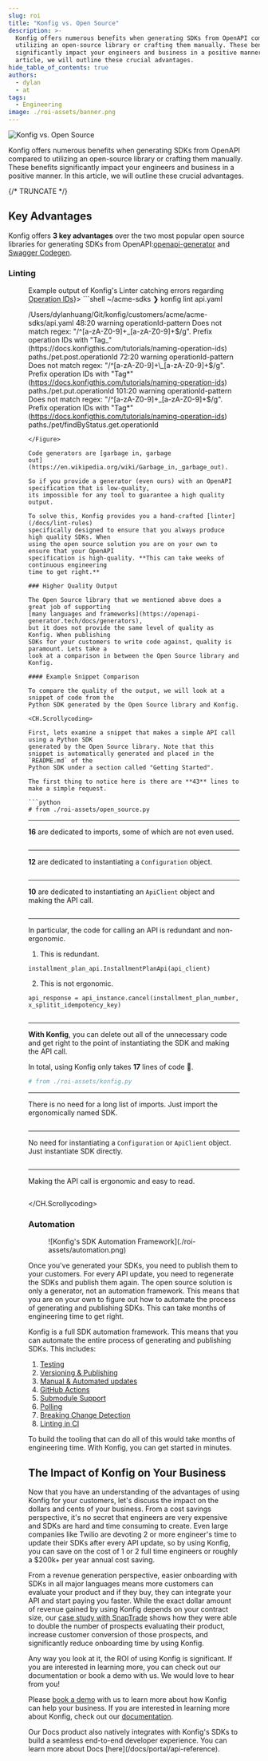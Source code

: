 ```yaml
---
slug: roi
title: "Konfig vs. Open Source"
description: >-
  Konfig offers numerous benefits when generating SDKs from OpenAPI compared to
  utilizing an open-source library or crafting them manually. These benefits
  significantly impact your engineers and business in a positive manner. In this
  article, we will outline these crucial advantages.
hide_table_of_contents: true
authors:
  - dylan
  - at
tags:
  - Engineering
image: ./roi-assets/banner.png
---
```



<Head>
  <title>Konfig vs. Open Source</title>
  <meta property="og:title" content="Konfig vs. Open Source" />
  <style type="text/css">
  {`
  @media (min-width: 996px) {
    .col--7 {
    --ifm-col-width: calc(9 / 12 * 100%);
    }
  }
  `}
  </style>
</Head>

![Konfig vs. Open Source](./roi-assets/banner.png)

Konfig offers numerous benefits when generating SDKs from OpenAPI compared to
utilizing an open-source library or crafting them manually. These benefits
significantly impact your engineers and business in a positive manner. In this
article, we will outline these crucial advantages.

{/* TRUNCATE */}

## Key Advantages

Konfig offers **3 key advantages** over the two most popular open source
libraries for generating SDKs from
OpenAPI:[openapi-generator](https://openapi-generator.tech/) and [Swagger
Codegen](https://swagger.io/tools/swagger-codegen/).

### Linting

<Figure caption={<span>Example output of Konfig's Linter catching errors regarding <a href="/docs/tutorials/naming-operation-ids">Operation IDs</a></span>}>
```shell
~/acme-sdks
❯ konfig lint api.yaml

/Users/dylanhuang/Git/konfig/customers/acme/acme-sdks/api.yaml
48:20 warning operationId-pattern Does not match regex: "/^[a-zA-Z0-9]+\_[a-zA-Z0-9]+$/g". Prefix operation IDs with "Tag_" (https://docs.konfigthis.com/tutorials/naming-operation-ids)  paths./pet.post.operationId
  72:20  warning  operationId-pattern   Does not match regex: "/^[a-zA-Z0-9]+\_[a-zA-Z0-9]+$/g". Prefix operation IDs with "Tag*" (https://docs.konfigthis.com/tutorials/naming-operation-ids) paths./pet.put.operationId
101:20 warning operationId-pattern Does not match regex: "/^[a-zA-Z0-9]+\_[a-zA-Z0-9]+$/g". Prefix operation IDs with "Tag*" (https://docs.konfigthis.com/tutorials/naming-operation-ids) paths./pet/findByStatus.get.operationId

```
</Figure>

Code generators are [garbage in, garbage
out](https://en.wikipedia.org/wiki/Garbage_in,_garbage_out).

So if you provide a generator (even ours) with an OpenAPI specification that is low-quality,
its impossible for any tool to guarantee a high quality output.

To solve this, Konfig provides you a hand-crafted [linter](/docs/lint-rules)
specifically designed to ensure that you always produce high quality SDKs. When
using the open source solution you are on your own to ensure that your OpenAPI
specification is high-quality. **This can take weeks of continuous engineering
time to get right.**

### Higher Quality Output

The Open Source library that we mentioned above does a great job of supporting
[many languages and frameworks](https://openapi-generator.tech/docs/generators),
but it does not provide the same level of quality as Konfig. When publishing
SDKs for your customers to write code against, quality is paramount. Lets take a
look at a comparison in between the Open Source library and Konfig.

#### Example Snippet Comparison

To compare the quality of the output, we will look at a snippet of code from the
Python SDK generated by the Open Source library and Konfig.

<CH.Scrollycoding>

First, lets examine a snippet that makes a simple API call using a Python SDK
generated by the Open Source library. Note that this snippet is automatically generated and placed in the `README.md` of the
Python SDK under a section called "Getting Started".

The first thing to notice here is there are **43** lines to make a simple request.

```python
# from ./roi-assets/open_source.py
```

---


**16** are dedicated to imports, some of which are not even used.

```python focus=1:16
```

---


**12** are dedicated to instantiating a `Configuration` object.


```python focus=17:29
```

---

**10** are dedicated to instantiating an `ApiClient` object and
making the API call.

```python focus=33:43
```

---

In particular, the code for calling an API is redundant and non-ergonomic.

1. This is redundant.

`
installment_plan_api.InstallmentPlanApi(api_client)
`

2. This is not ergonomic.

`
api_response = api_instance.cancel(installment_plan_number, x_splitit_idempotency_key)
`

```python focus=35:40
```

---

**With Konfig**, you can delete out all of the unnecessary code and get right to the
point of instantiating the SDK and making the API call.


In total, using Konfig only takes **17** lines of code 🤩.

```python
# from ./roi-assets/konfig.py
```

---

There is no need for a long list of imports. Just import the ergonomically named
SDK.

```python focus=1
```

----

No need for instantiating a `Configuration` or `ApiClient` object. Just instantiate
SDK directly.

```python focus=3:10
```

---

Making the API call is ergonomic and easy to read.

```python focus=12:16
```

</CH.Scrollycoding>

### Automation

<Figure caption="GitHub Actions UI for a workflow that automates the regeneration of SDKs">
![Konfig's SDK Automation Framework](./roi-assets/automation.png)
</Figure>

Once you've generated your SDKs, you need to publish them to your customers.
For every API update, you need to regenerate the SDKs and publish them again.
The open source solution is only a generator, not an automation framework.
This means that you are on your own to figure out how to automate the process
of generating and publishing SDKs. This can take months of engineering time to
get right.

Konfig is a full SDK automation framework. This means that you can automate
the entire process of generating and publishing SDKs. This includes:

1. [Testing](/docs/tutorials/automate-sdk-updates#how-it-works)
1. [Versioning & Publishing](/docs/tutorials/automate-sdk-updates#versioning-and-publishing)
1. [Manual & Automated updates](/docs/tutorials/automate-sdk-updates#how-it-works)
1. [GitHub Actions](https://github.com/konfig-dev/automation/tree/5f0ce6b13681a7c8a313533e45e81287d9d42d6a)
1. [Submodule Support](/docs/tutorials/automate-sdk-updates#additional-setup-for-submodules)
1. [Polling](/docs/tutorials/automate-sdk-updates#polling)
1. [Breaking Change Detection](/docs/tutorials/setup-breaking-change-detection)
1. [Linting in CI](/docs/tutorials/setup-linting#github-action-setup)

To build the tooling that can do all of this would take months of engineering
time. With Konfig, you can get started in minutes.

## The Impact of Konfig on Your Business

Now that you have an understanding of the advantages of using Konfig for your
customers, let's discuss the impact on the dollars and cents of your business.
From a cost savings perspective, it's no secret that engineers are very
expensive and SDKs are hard and time consuming to create. Even large companies
like Twilio are devoting 2 or more engineer's time to update their SDKs after
every API update, so by using Konfig, you can save on the cost of 1 or 2 full
time engineers or roughly a $200k+ per year annual cost saving.

From a revenue generation perspective, easier onboarding with SDKs in all major
languages means more customers can evaluate your product and if they buy, they
can integrate your API and start paying you faster. While the exact dollar
amount of revenue gained by using Konfig depends on your contract size, our [case
study with SnapTrade](/blog/case-study-snaptrade) shows how they were able to double the number of prospects
evaluating their product, increase customer conversion of those prospects, and
significantly reduce onboarding time by using Konfig.

Any way you look at it, the ROI of using Konfig is significant. If you are
interested in learning more, you can check out our documentation or book a demo
with us. We would love to hear from you!

Please [book a demo](/schedule-demo) with us to learn more about how Konfig can
help your business. If you are interested in learning more about Konfig, check
out our [documentation](/docs).

<Admonition type="info" title="Our Docs Product">
Our Docs product also natively integrates with Konfig's SDKs to build a
seamless end-to-end developer experience. You can learn more about Docs [here](/docs/portal/api-reference).
</Admonition>
